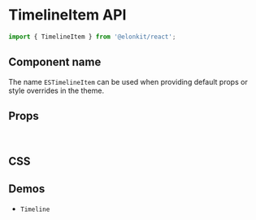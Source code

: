 
<Meta title="Components API/TimelineItem" />

# TimelineItem API

```js
import { TimelineItem } from '@elonkit/react';
```

## Component name

The name `ESTimelineItem` can be used when providing default props or style overrides in the theme.

## Props

<TableInterface name="TimelineItemProps" variant="props" />

<br />

## CSS

<TableInterface name="TimelineItemClasses" variant="css" />

## Demos

<ul>
  <li>
    <LinkTo kind="components-Timeline" story="demo">
      <code>Timeline</code>
    </LinkTo>
  </li>
</ul>
